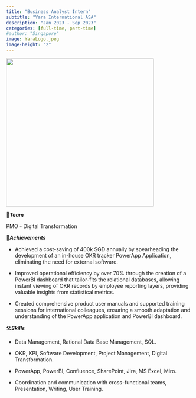 ```yaml
---
title: "Business Analyst Intern"
subtitle: "Yara International ASA"
description: "Jan 2023 - Sep 2023"
categories: [full-time, part-time]
#author: "Singapore"
image: YaraLogo.jpeg
image-height: "2"
---
```


![](intern.gif){width="400"}

💟***Team***

PMO - Digital Transformation

🥂***Achievements***

-   Achieved a cost-saving of 400k SGD annually by spearheading the development of an in-house OKR tracker PowerApp Application, eliminating the need for external software.

-   Improved operational efficiency by over 70% through the creation of a PowerBI dashboard that tailor-fits the relational databases, allowing instant viewing of OKR records by employee reporting layers, providing valuable insights from statistical metrics.

-    Created comprehensive product user manuals and supported training sessions for international colleagues, ensuring a smooth adaptation and understanding of the PowerApp application and PowerBI dashboard.

🛠️***Skills***

-   Data Management, Rational Data Base Management, SQL.

-   OKR, KPI, Software Development, Project Management, Digital Transformation.

-   PowerApp, PowerBI, Confluence, SharePoint, Jira, MS Excel, Miro.

-   Coordination and communication with cross-functional teams, Presentation, Writing, User Training.
